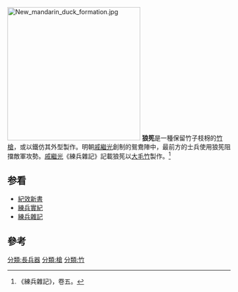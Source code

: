 {{expand|time=2014-12-24T15:50:12+00:00}}
{{refimprove|time=2014-12-24T15:50:12+00:00}}
[[File:New_mandarin_duck_formation.jpg|300px]]
'''狼筅'''是一種保留竹子枝枒的[[竹槍|竹槍]]，或以鐵仿其外型製作。明朝[[戚繼光|戚繼光]]創制的鴛鴦陣中，最前方的士兵使用狼筅阻擋敵軍攻勢。[[戚繼光|戚繼光]]《練兵雜記》記載狼筅以[[大毛竹|大毛竹]]製作。<ref>《練兵雜記》，卷五。</ref>

== 参看 ==
*[[紀效新書|紀效新書]]
*[[練兵實紀|練兵實紀]]
*[[練兵雜記|練兵雜記]]

==參考==
{{reflist}}

{{中國古代武器}}

[[分類:長兵器|分類:長兵器]]
[[分類:槍|分類:槍]]
[[分類:竹|分類:竹]]